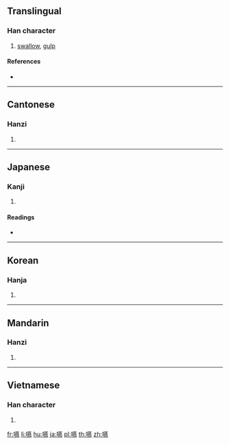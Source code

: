 {{also|咽}}
==Translingual==

===Han character===
{{Han char|rn=30|rad=口|as=16|sn=19|four=64031|canj=RTLF|ids=⿰口燕}}

# [[swallow]], [[gulp]]

====References====
* {{Han ref|kx=0213.180|dkj=04545|dj=0435.440|hdz=10701.150|uh=56A5|ud=22181|bh=C360|bd=50016}}

----

==Cantonese==

===Hanzi===
{{yue-hanzi|jyut=[[jin1]], [[jin3]], [[jit3]]|y=yin1, yin3 yit3}}

# {{defn|lang=yue|sort=口16}}

----

==Japanese==

===Kanji===
{{ja-kanji|grade=|rs=口16}}

# {{defn|lang=ja|sort=口16}}

====Readings====
* {{ja-readings|on=[[えん]] (en)|kun=[[のむ]] (nomu), [[のど]] (nodo)}}

----

==Korean==

===Hanja===
{{ko-hanja|hangeul=연|rv=yeon|mr=yŏn}}

# {{defn|lang=ko|sort=口16}}

----

==Mandarin==

===Hanzi===
{{cmn-hanzi|pin=[[yàn]] ([[yan4]])|wg=yen<sup>4</sup>}}

# {{defn|lang=cmn|sort=口16}}

----

==Vietnamese==

===Han character===
{{vi-hantu|[[yết]], [[en]], [[ẻn]]|rs=口16}}

# {{defn|vi}}

[[fr:嚥]]
[[li:嚥]]
[[hu:嚥]]
[[ja:嚥]]
[[pl:嚥]]
[[th:嚥]]
[[zh:嚥]]